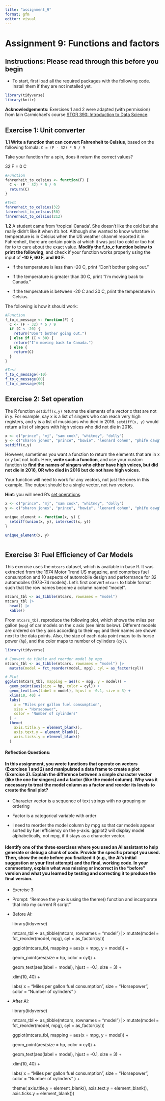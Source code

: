 ```yaml
---
title: "assignment_9"
format: gfm
editor: visual
---
```


# **Assignment 9: Functions and factors**

## **Instructions: Please read through this before you begin**

-   To start, first load all the required packages with the following code. Install them if they are not installed yet.

```r
library(tidyverse)
library(knitr)
```

**Acknowledgements:** Exercises 1 and 2 were adapted (with permission) from Iain Carmichael’s course [STOR 390: Introduction to Data Science](https://idc9.github.io/stor390/#course_material).

## **Exercise 1: Unit converter**

**1.1 Write a function that can convert Fahrenheit to Celsius**, based on the following fomula: `C = (F - 32) * 5 / 9`

Take your function for a spin, does it return the correct values?

32 F = 0 C

```r
#Function
fahrenheit_to_celsius <- function(F) {
  C <- (F - 32) * 5 / 9
  return(C)
}

#Test
fahrenheit_to_celsius(32)   
fahrenheit_to_celsius(50)    
fahrenheit_to_celsius(212)   

```

**1.2** A student came from ‘tropical Canada’. She doesn’t like the cold but she really didn’t like it when it’s hot. Although she wanted to know what the temperature is in Celsius when the US weather channel reported it in Fahrenheit, there are certain points at which it was just too cold or too hot for to to care about the exact value. **Modify the f_to_c function below to print the following**, and check if your function works properly using the input of **-10 F, 60 F, and 90 F**.

-   If the temperature is less than -20 C, print “Don’t bother going out.”

-   If the temperature is greater than 30 C, print “I’m moving back to Canada.”

-   If the temperature is between -20 C and 30 C, print the temperature in Celsius.

The following is how it should work:

```r
#Function
f_to_c_message <- function(F) {
  C <- (F - 32) * 5 / 9
  if (C < -20) {
    return("Don't bother going out.")
  } else if (C > 30) {
    return("I'm moving back to Canada.")
  } else {
    return(C)
  }
}

#Test
f_to_c_message(-10)
f_to_c_message(60)
f_to_c_message(90)

```

## **Exercise 2: Set operation**

The R function `setdiff(x,y)` returns the elements of a vector x that are not in y. For example, say x is a list of singers who can reach very high registers, and y is a list of musicians who died in 2016. `setdiff(x, y)` would return a list of singers with high voices who did not die in 2016.

```r
x <- c("prince", "mj", "sam cook", "whitney", "dolly")
y <- c("sharon jones", "prince", "bowie", "leonard cohen", "phife dawg")
setdiff(x,y)
```

However, sometimes you want a function to return the elements that are in x or y but not both. Here, **write such a function**, and use your custom function to **find the names of singers who either have high voices, but did not die in 2016, OR who died in 2016 but do not have high voices.**

Your function will need to work for any vectors, not just the ones in this example. The output should be a single vector, not two vectors.

**Hint**: you will need R’s [set operations](https://stat.ethz.ch/R-manual/R-devel/library/base/html/sets.html).

```r
x <- c("prince", "mj", "sam cook", "whitney", "dolly")
y <- c("sharon jones", "prince", "bowie", "leonard cohen", "phife dawg")

unique_element <- function(x, y) { 
  setdiff(union(x, y), intersect(x, y))
}

unique_element(x, y)



```

## **Exercise 3: Fuel Efficiency of Car Models**

This exercise uses the `mtcars` dataset, which is available in base R. It was extracted from the 1974 Motor Trend US magazine, and comprises fuel consumption and 10 aspects of automobile design and performance for 32 automobiles (1973–74 models). Let’s first convert `mtcars` to tibble format such that the row names become a column named “model”.

```r
mtcars_tbl <- as_tibble(mtcars, rownames = "model")
mtcars_tbl |> 
  head() |> 
  kable()
```

From `mtcars_tbl`, reproduce the following plot, which shows the miles per gallon (`mpg`) of car models on the x axis (see hints below). Different models are ordered on the y axis according to their `mpg` and their names are shown next to the data points. Also, the size of each data point maps to its horse power (`hp`), and the color maps to number of cylinders (`cyl`).

```r
library(tidyverse)

# Convert to tibble and reorder model by mpg
mtcars_tbl <- as_tibble(mtcars, rownames = "model") |>
  mutate(model = fct_reorder(model, mpg), cyl = as_factor(cyl))

# Plot
ggplot(mtcars_tbl, mapping = aes(x = mpg, y = model)) +
  geom_point(aes(size = hp, color = cyl)) +
  geom_text(aes(label = model), hjust = -0.1, size = 3) +
  xlim(10, 40) +
  labs(
    x = "Miles per gallon fuel consumption",
    size = "Horsepower",
    color = "Number of cylinders"
  ) +
  theme(
    axis.title.y = element_blank(),
    axis.text.y = element_blank(),
    axis.ticks.y = element_blank()
  )

```

#### **Reflection Questions:** 

#### **In this assignment, you wrote functions that operate on vectors (Exercises 1 and 2) and manipulated a data frame to create a plot (Exercise 3). Explain the difference between a simple character vector (like the one for singers) and a factor (like the model column). Why was it necessary to treat the model column as a factor and reorder its levels to create the final plot?**

-   Character vector is a sequence of text strings with no grouping or ordering

-   Factor is a categorical variable with order

-   I need to reorder the model column by mpg so that car models appear sorted by fuel efficiency on the y-axis. ggplot2 will display model alphabetically, not mpg, if it stays as a character vector. \

#### **Identify one of the three exercises where you used an AI assistant to help generate or debug a chunk of code. Provide the specific prompt you used. Then, show the code before you finalized it (e.g., the AI's initial suggestion or your first attempt) and the final, working code. In your commentary, explain what was missing or incorrect in the "before" version and what you learned by testing and correcting it to produce the final version.**

-   Exercise 3

-   Prompt: "Remove the y-axis using the theme() function and incorporate that into my current R script"

-   Before AI:

    library(tidyverse)

    mtcars_tbl \<- as_tibble(mtcars, rownames = "model") \|\> mutate(model = fct_reorder(model, mpg), cyl = as_factor(cyl))

    ggplot(mtcars_tbl, mapping = aes(x = mpg, y = model)) +

    geom_point(aes(size = hp, color = cyl)) +

    geom_text(aes(label = model), hjust = -0.1, size = 3) +

    xlim(10, 40) +

    labs( x = "Miles per gallon fuel consumption", size = "Horsepower", color = "Number of cylinders" )

-   After AI:

    library(tidyverse)

    mtcars_tbl \<- as_tibble(mtcars, rownames = "model") \|\> mutate(model = fct_reorder(model, mpg), cyl = as_factor(cyl))

    ggplot(mtcars_tbl, mapping = aes(x = mpg, y = model)) +

    geom_point(aes(size = hp, color = cyl)) +

    geom_text(aes(label = model), hjust = -0.1, size = 3) +

    xlim(10, 40) +

    labs( x = "Miles per gallon fuel consumption", size = "Horsepower", color = "Number of cylinders" ) +

    theme( axis.title.y = element_blank(), axis.text.y = element_blank(), axis.ticks.y = element_blank())
